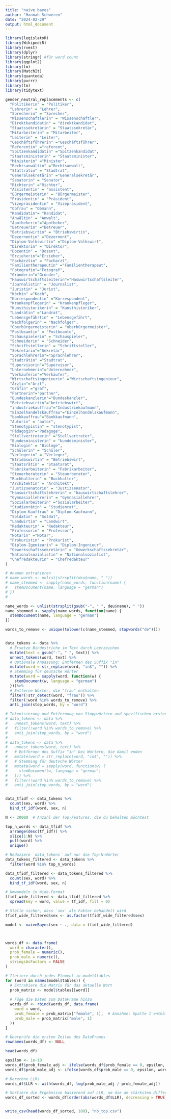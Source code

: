 ```yaml
---
title: "naive bayes"
author: "Hannah Schweren"
date: "2024-02-29"
output: html_document
---
```



```r
library(legislatoR)
library(WikipediR)
library(rvest)
library(dplyr)
library(stringr) #für word count
library(ggplot2)
library(tm)
library(MatchIt)
library(quanteda)
library(purrr)
library(tm)
library(tidytext)


```

```r
gender_neutral_replacements <- c(
  "Politikerin" = "Politiker",
  "Lehrerin" = "Lehrer",
  "Sprecherin" = "Sprecher",
  "Wissenschaftlerin" = "Wissenschaftler",
  "Direktkandidatin" = "direktkandidat",
  "Staatssekretärin" = "Staatssekretär",
  "Mitarbeiterin" = "Mitarbeiter",
  "Leiterin" = "Leiter",
  "Geschäftsführerin" ="Geschäftsführer",
  "Referentin" ="referent",
  "Spitzenkandidatin" ="Spitzenkandidat",
  "Staatsministerin" = "Staatsminister",
  "Ministerin" ="Minister",
  "Rechtsanwältin" ="Rechtsanwalt",
  "Statträtin" = "Stadtrat",
  "Generalsekretärin" ="Generalsekretär",
  "Senatorin" = "Senator",
  "Richterin" ="Richter",
  "Assistentin" = "assistent",
  "Bürgermeisterin" = "Bürgermeister",
  "Präsidentin" = "Präsident",
  "Vizepräsidentin" = "Vizepräsident",
  "Obfrau" = "Obmann",
  "Kandidatin"= "Kandidat",
  "Anwältin" = "Anwalt",
  "Apothekerin"="Apotheker",
  "Betreuerin" ="Betreuer",
  "Betriebswirtin" = "Btriebswirtin",
  "Dezernentin" ="Dezernent",
  "Diplom-Volkswirtin" ="Diplom-Volkswirt",
  "Direktorin" = "Direktor",
  "Dozentin" = "Dozent",
  "Erzieherin"="Erzieher",
  "Fachärztin" = "Facharzt",
  "Familientherapeutin" ="Familientherapeut",
  "Fotografin"="Fotograf",
  "Gründerin"="Gründer",
  "Hauswirtschaftsleiterin"="Hasuwirtschaftsleiter",
  "Journalistin" = "Journalist",
  "Juristin" = "Jurist",
  "Köchin" ="Koch",
  "Korrespondentin" ="Korrespondent",
  "Krankenpflegerin" = "Krankenpfleger",
  "Kunsthistorikerin" = "Kunsthistoriker",
  "Landrätin" ="Landrat",
  "Lebensgefährtin" = "Lebensgefährt",
  "Nachfolgerin" = "Nachfolger",
  "Oberbürgermeisterin" = "oberbürgermeister",
  "Postbeamtin" = "Postbeamte",
  "Schauspielerin" = "Schauspieler",
  "Schneiderin" = "Schneider",
  "Schriftstellerin" = "Schriftsteller",
  "Sekretärin"="Sekretär",
  "Sprachlehrerin"="Sprachlehrer",
  "Stadträtin" ="Stadtrat",
  "Supervisorin"="Supervisor",
  "Unternehmerin"="Unternehmer",
  "Verkäuferin"="Verkäufer",
  "Wirtschaftsingenieurin" ="Wirtschaftsingenieur",
  "Ärztin"="Arzt",
  "Gräfin" ="graf",
  "Partnerin"="partner",
  "Bundeskanzlerin"="Bundeskanzler",
  "Betriebswirtin"="betriebswirt",
  "industriekauffrau"="Industriekaufmann",
  "Einzelhandelskauffrau"="Einzelhandelskaufmann",
  "bankkauffrau"="Bankkaufmann",
  "Autorin" = "autor",
  "Stenotypistin" = "stenotypist",
  "Pädagogin"="Padagoge",
  "Stellvertreterin" ="Stellvertreter",
  "Bundesministerin" = "bundesminister",
  "Biologin" = "Biologe",
  "Schülerin" = "Schüler",
  "Verlegerin" = "Verleger",
  "Btriebswirtin" = "Betriebswirt",
  "Staatsrätin" = "Staatsrat",
  "Fabrikarbeiterin" = "Fabrikarbeiter",
  "Steuerberaterin" = "Steuerberater",
  "Buchhalterin" = "Buchhalter",
  "Architektin" = "Architekt",
  "Justizsenatorin" = "Justizsenator",
  "Hauswirtschaftslehrerin" = "hauswirtschaftslehrer",
  "Gymnasiallehrerin" = "Gymnasiallehrer",
  "Sozialarbeiterin" ="Sozialarbeiter",
  "Studienrätin" = "Studienrat",
  "Diplom-Kauffrau" = "Diplom-Kaufmann",
  "Soldatin" = "Soldat",
  "Landwirtin" = "Landwirt",
  "Redakteurin" = "Redakteur",
  "Professorin" = "Professor",
  "Notarin" ="Notar",
  "Prokuristin" = "Prokurist",
  "Diplom-Igenieurin" = "Diplom-Ingenieur",
  "Gewerkschaftssekretärin" = "Gewerkschaftssekretär",
  "Nationalsozialistin" = "Nationalsozialist",
  "Chefredakteurin" = "Chefredakteur"
)

# #namen extrahieren
# name_words <- unlist(strsplit(deu$name, " "))
# name_stemmed <- sapply(name_words, function(name) {
#   stemDocument(name, language = "german")
# })
# 


```


```r

name_words <- unlist(strsplit(gsub("-", " ", deu$name), " "))
name_stemmed <- sapply(name_words, function(name) {
  stemDocument(name, language = "german")
})

words_to_remove <- unique(tolower(c(name_stemmed, stopwords("de"))))


data_tokens <- data %>%
  # Ersetze Bindestriche im Text durch Leerzeichen
  mutate(text = gsub("-", " ", text)) %>%
  unnest_tokens(word, text) %>%
  # Optionale Anpassung: Entfernen des Suffix "in"
  mutate(word = str_replace(word, "in$", "")) %>%
  # Stemming für deutsche Wörter
  mutate(word = sapply(word, function(w) {
    stemDocument(w, language = "german")
  }))%>%
  # Entferne Wörter, die "frau" enthalten
  filter(!str_detect(word, "frau")) %>%
  filter(!word %in% words_to_remove) %>%
  anti_join(stop_words, by = "word")

# Tokenisierung und Entfernung von Stoppwörtern und spezifischen ersten und zweiten Wörtern
# data_tokens <- data %>%
#   unnest_tokens(word, text) %>%
#   filter(!word %in% words_to_remove) %>%
#   anti_join(stop_words, by = "word")
# 
# data_tokens <- data %>%
#   unnest_tokens(word, text) %>%
#   # Entfernen des Suffix "in" bei Wörtern, die damit enden
#   mutate(word = str_replace(word, "in$", "")) %>%
#   # Stemming für deutsche Wörter
#   mutate(word = sapply(word, function(w) {
#     stemDocument(w, language = "german")
#   })) %>%
#   filter(!word %in% words_to_remove) %>%
#   anti_join(stop_words, by = "word")


data_tfidf <- data_tokens %>%
  count(sex, word) %>%
  bind_tf_idf(word, sex, n)

N <- 20000  # Anzahl der Top-Features, die du behalten möchtest

top_n_words <- data_tfidf %>%
  arrange(desc(tf_idf)) %>%
  slice(1:N) %>%
  pull(word) %>%
  unique()

# Reduziere `data_tokens` auf nur die Top-N-Wörter
data_tokens_filtered <- data_tokens %>%
  filter(word %in% top_n_words)

data_tfidf_filtered <- data_tokens_filtered %>%
  count(sex, word) %>%
  bind_tf_idf(word, sex, n)

# Umwandeln in Wide-Format
tfidf_wide_filtered <- data_tfidf_filtered %>%
  spread(key = word, value = tf_idf, fill = 0)

# Stelle sicher, dass `sex` als Faktor behandelt wird
tfidf_wide_filtered$sex <- as.factor(tfidf_wide_filtered$sex)

model <- naiveBayes(sex ~ ., data = tfidf_wide_filtered)




```


```r
words_df <- data.frame(
  word = character(),
  prob_female = numeric(),
  prob_male = numeric(),
  stringsAsFactors = FALSE
)

# Iteriere durch jedes Element in model$tables
for (word in names(model$tables)) {
  # Extrahiere die Matrix für das aktuelle Wort
  prob_matrix <- model$tables[[word]]
  
  # Füge die Daten zum DataFrame hinzu
  words_df <- rbind(words_df, data.frame(
    word = word,
    prob_female = prob_matrix["female", 1],  # Annahme: Spalte 1 enthält die gewünschten Wahrscheinlichkeiten
    prob_male = prob_matrix["male", 1]
  ))
}

# Überprüfe die ersten Zeilen des DataFrames
rownames(words_df) <- NULL

head(words_df)


```


```r
epsilon <- 1e-10
words_df$prob_female_adj <- ifelse(words_df$prob_female == 0, epsilon, words_df$prob_female)
words_df$prob_male_adj <- ifelse(words_df$prob_male == 0, epsilon, words_df$prob_male)

# Berechne LLRs
words_df$LLR <- with(words_df, log(prob_male_adj / prob_female_adj))

# Sortiere die Ergebnisse basierend auf LLR, um die am stärksten differenzierenden Wörter zu sehen
words_df_sorted <- words_df[order(abs(words_df$LLR), decreasing = TRUE), ]


write_csv(head(words_df_sorted, 100), "nb_top.csv")


```

